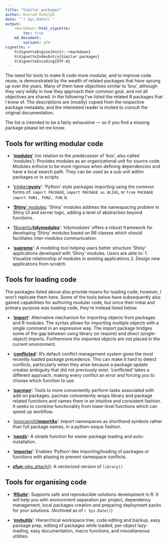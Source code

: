 ```yaml
---
title: "Similar packages"
author: Konrad Rudolph
date: "`r Sys.Date()`"
output:
    rmarkdown::html_vignette:
        toc: true
    md_document:
        variant: gfm
vignette: >
    %\VignetteEngine{knitr::rmarkdown}
    %\VignetteIndexEntry{Similar packages}
    %\VignetteEncoding{UTF-8}
---
```


The need for tools to make R code more modular, and to improve code reuse, is demonstrated by the wealth of related packages that have sprung up over the years. Many of them have objectives similar to ‘box’, although they vary wildly in how they approach their common goal, and not all objectives are shared. In the following I’ve listed the related R packages that I know of. The descriptions are (mostly) copied from the respective package metadata, and the interested reader is invited to consult the original documentation.

The list is intended to be a fairly exhaustive — so if you find a missing package please let me know.

## Tools for writing modular code

* ‘**[modules][]**’ (no relation to the predecessor of ‘box’, also called ‘modules’): Provides modules as an organizational unit for source code. Modules enforce to be more rigorous when defining dependencies and have a local search path. They can be used as a sub unit within packages or in scripts.

* ‘[trinker/**pysty**][pysty]’: ‘Python’ style packages importing using the common forms of: `import PACKAGE`, `import PACKAGE as ALIAS`, or `from PACKAGE import FUN1, FUN2, FUN_N`.

* ‘[**Shiny**’ modules][Shiny]: ‘Shiny’ modules address the namespacing problem in Shiny UI and server logic, adding a level of abstraction beyond functions.

* ‘[Novartis/**tidymodules**][tidymodules]’: ‘tidymodules’ offers a robust framework for developing ‘Shiny’ modules based on R6 classes which should facilitates inter-modules communication.

* ‘**[supreme][]**’: A modeling tool helping users better structure ‘Shiny’ applications developed with ‘Shiny’ modules. Users are able to: 1. Visualize relationship of modules in existing applications 2. Design new applications from scratch.


## Tools for loading code

The packages listed above also provide means for loading code; however, I won’t replicate them here. Some of the tools below have subsequently also gained capabilities for authoring modular code, but since their initial and primary purpose was *loading* code, they’re instead listed below.

* ‘**[import][]**’: Alternative mechanism for importing objects from packages and R modules. The syntax allows for importing multiple objects with a single command in an expressive way. The import package bridges some of the gap between using library (or require) and direct (single-object) imports. Furthermore the imported objects are not placed in the current environment.

* ‘**[conflicted][]**’: R's default conflict management system gives the most recently loaded package precedence. This can make it hard to detect conflicts, particularly when they arise because a package update creates ambiguity that did not previously exist. 'conflicted' takes a different approach, making every conflict an error and forcing you to choose which function to use.

* ‘**[pacman][]**’: Tools to more conveniently perform tasks associated with add-on packages. pacman conveniently wraps library and package related functions and names them in an intuitive and consistent fashion. It seeks to combine functionality from lower level functions which can speed up workflow.

* ‘[jonocarroll/**importAs**][importAs]’: Import namespaces as shorthand symbols rather than full package names, in a python-esque fashion.

* ‘[**needs**][needs]’: A simple function for easier package loading and auto-installation.

* ‘[**importar**][importar]’: Enables ‘Python’-like importing/loading of packages or functions with aliasing to prevent namespace conflicts.

* [**xfun**::pkg\_attach()][xfun]: A vectorized version of `library()`


## Tools for organising code

* ‘**[RSuite][]**’: Supports safe and reproducible solutions development in R. It will help you with environment separation per project, dependency management, local packages creation and preparing deployment packs for your solutions. (Archived as of `r Sys.Date()`)

* ‘**[mvbutils][]**’: Hierarchical workspace tree, code editing and backup, easy package prep, editing of packages while loaded, per-object lazy-loading, easy documentation, macro functions, and miscellaneous utilities.


[conflicted]: https://conflicted.r-lib.org/
[import]: https://import.rticulate.org/
[importAs]: https://jonocarroll.github.io/importAs/
[modules]: https://cran.r-project.org/package=modules
[mvbutils]: https://cran.r-project.org/package=mvbutils
[needs]: https://cran.r-project.org/package=needs
[pacman]: http://trinker.github.io/pacman/
[pkgload]: https://cran.r-project.org/web/packages/pkgload/index.html
[pysty]: https://trinkerrstuff.wordpress.com/2018/02/22/minimal-explicit-python-style-package-loading-for-r/
[RSuite]: https://cran.r-project.org/package=RSuite
[Shiny]: https://shiny.rstudio.com/articles/modules.html
[supreme]: https://strboul.github.io/supreme/
[tidymodules]: https://opensource.nibr.com/tidymodules/
[xfun]: https://yihui.org/en/2018/09/xfun-pkg-attach/
[importar]: https://cran.r-project.org/package=importar
